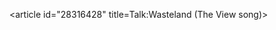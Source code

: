 <article id="28316428" title=Talk:Wasteland (The View song)>
	<talkpage id="28316428" title="Talk:Wasteland (The View song)">
{{song|class=redirect}}
	</talkpage>
</article>